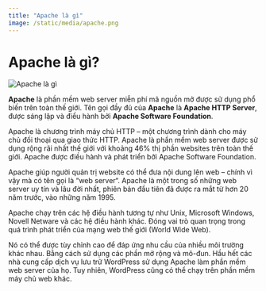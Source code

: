 ```yaml
---
title: "Apache là gì"
image: /static/media/apache.png
---
```


# Apache là gì?

![Apache là gì](/static/media/apache.png)

**Apache** là phần mềm web server miễn phí mã nguồn mở được sử dụng phổ biến trên toàn thế giới. Tên gọi đầy đủ của **Apache** là **Apache HTTP Server**, được sáng lập và điều hành bởi **Apache Software Foundation**.

Apache là chương trình máy chủ HTTP – một chương trình dành cho máy chủ đối thoại qua giao thức HTTP. Apache là phần mềm web server được sử dụng rộng rãi nhất thế giới với khoảng 46% thị phần websites trên toàn thế giới. Apache được điều hành và phát triển bởi Apache Software Foundation.

Apache giúp người quản trị website có thể đưa nội dung lên web – chính vì vậy mà có tên gọi là “web server“. Apache là một trong số những web server uy tín và lâu đời nhất, phiên bản đầu tiên đã được ra mắt từ hơn 20 năm trước, vào những năm 1995.

Apache chạy trên các hệ điều hành tương tự như Unix, Microsoft Windows, Novell Netware và các hệ điều hành khác. Đóng vai trò quan trọng trong quá trình phát triển của mạng web thế giới (World Wide Web).

Nó có thể được tùy chỉnh cao để đáp ứng nhu cầu của nhiều môi trường khác nhau. Bằng cách sử dụng các phần mở rộng và mô-đun. Hầu hết các nhà cung cấp dịch vụ lưu trữ WordPress sử dụng Apache làm phần mềm web server của họ. Tuy nhiên, WordPress cũng có thể chạy trên phần mềm máy chủ web khác.
